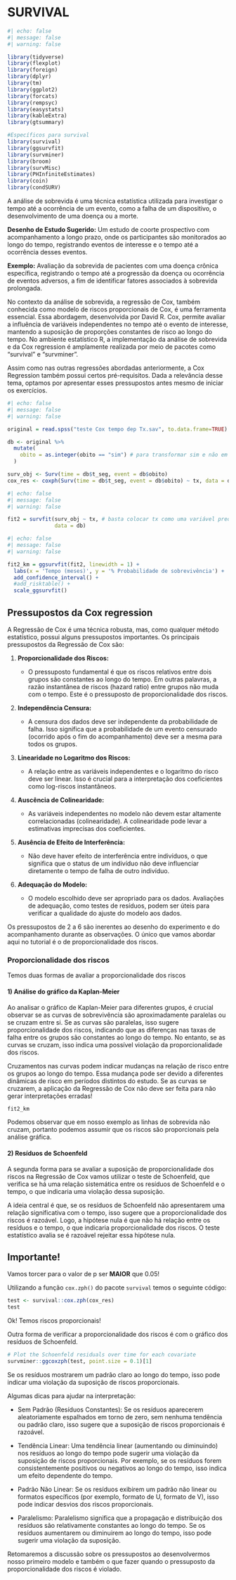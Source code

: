 # SURVIVAL

```r
#| echo: false
#| message: false
#| warning: false

library(tidyverse)
library(flexplot)
library(foreign)
library(dplyr)
library(tm)
library(ggplot2)
library(forcats)
library(rempsyc)
library(easystats)
library(kableExtra)
library(gtsummary)

#Específicos para survival
library(survival)
library(ggsurvfit)
library(survminer)
library(broom)
library(survMisc)
library(PHInfiniteEstimates)
library(coin)
library(condSURV)


```

A análise de sobrevida é uma técnica estatística utilizada para investigar o tempo até a ocorrência de um evento, como a falha de um dispositivo, o desenvolvimento de uma doença ou a morte.

**Desenho de Estudo Sugerido:** Um estudo de coorte prospectivo com acompanhamento a longo prazo, onde os participantes são monitorados ao longo do tempo, registrando eventos de interesse e o tempo até a ocorrência desses eventos.

**Exemplo:** Avaliação da sobrevida de pacientes com uma doença crônica específica, registrando o tempo até a progressão da doença ou ocorrência de eventos adversos, a fim de identificar fatores associados à sobrevida prolongada.

No contexto da análise de sobrevida, a regressão de Cox, também conhecida como modelo de riscos proporcionais de Cox, é uma ferramenta essencial. Essa abordagem, desenvolvida por David R. Cox, permite avaliar a influência de variáveis independentes no tempo até o evento de interesse, mantendo a suposição de proporções constantes de risco ao longo do tempo. No ambiente estatístico R, a implementação da análise de sobrevida e da Cox regression é amplamente realizada por meio de pacotes como "survival" e "survminer".

Assim como nas outras regressões abordadas anteriormente, a Cox Regression também possui certos pré-requisitos. Dada a relevância desse tema, optamos por apresentar esses pressupostos antes mesmo de iniciar os exercícios.

```r
#| echo: false
#| message: false
#| warning: false

original = read.spss("teste Cox tempo dep Tx.sav", to.data.frame=TRUE)

db <- original %>%
  mutate(
    obito = as.integer(obito == "sim") # para transformar sim e não em 1 e 0, respectivamente
  )

surv_obj <- Surv(time = db$t_seg, event = db$obito)
cox_res <- coxph(Surv(time = db$t_seg, event = db$obito) ~ tx, data = db)

```

```r
#| echo: false
#| message: false
#| warning: false

fit2 = survfit(surv_obj ~ tx, # basta colocar tx como uma variável preditora no modelo
               data = db) 
```

```r
#| echo: false
#| message: false
#| warning: false

fit2_km = ggsurvfit(fit2, linewidth = 1) +
  labs(x = 'Tempo (meses)', y = '% Probabilidade de sobrevivência') +
  add_confidence_interval() +
  #add_risktable() + 
  scale_ggsurvfit() 
```

## Pressupostos da Cox regression

A Regressão de Cox é uma técnica robusta, mas, como qualquer método estatístico, possui alguns pressupostos importantes. Os principais pressupostos da Regressão de Cox são:

1.  **Proporcionalidade dos Riscos:**

    -   O pressuposto fundamental é que os riscos relativos entre dois grupos são constantes ao longo do tempo. Em outras palavras, a razão instantânea de riscos (hazard ratio) entre grupos não muda com o tempo. Este é o pressuposto de proporcionalidade dos riscos.

2.  **Independência Censura:**

    -   A censura dos dados deve ser independente da probabilidade de falha. Isso significa que a probabilidade de um evento censurado (ocorrido após o fim do acompanhamento) deve ser a mesma para todos os grupos.

3.  **Linearidade no Logaritmo dos Riscos:**

    -   A relação entre as variáveis independentes e o logaritmo do risco deve ser linear. Isso é crucial para a interpretação dos coeficientes como log-riscos instantâneos.

4.  **Auscência de Colinearidade:**

    -   As variáveis independentes no modelo não devem estar altamente correlacionadas (colinearidade). A colinearidade pode levar a estimativas imprecisas dos coeficientes.

5.  **Ausência de Efeito de Interferência:**

    -   Não deve haver efeito de interferência entre indivíduos, o que significa que o status de um indivíduo não deve influenciar diretamente o tempo de falha de outro indivíduo.

6.  **Adequação do Modelo:**

    -   O modelo escolhido deve ser apropriado para os dados. Avaliações de adequação, como testes de resíduos, podem ser úteis para verificar a qualidade do ajuste do modelo aos dados.

Os pressupostos de 2 a 6 são inerentes ao desenho do experimento e do acompanhamento durante as observações. O único que vamos abordar aqui no tutorial é o de proporcionalidade dos riscos.

### Proporcionalidade dos riscos

Temos duas formas de avaliar a proporcionalidade dos riscos

#### **1) Análise do gráfico da Kaplan-Meier**

Ao analisar o gráfico de Kaplan-Meier para diferentes grupos, é crucial observar se as curvas de sobrevivência são aproximadamente paralelas ou se cruzam entre si. Se as curvas são paralelas, isso sugere proporcionalidade dos riscos, indicando que as diferenças nas taxas de falha entre os grupos são constantes ao longo do tempo. No entanto, se as curvas se cruzam, isso indica uma possível violação da proporcionalidade dos riscos.

Cruzamentos nas curvas podem indicar mudanças na relação de risco entre os grupos ao longo do tempo. Essa mudança pode ser devido a diferentes dinâmicas de risco em períodos distintos do estudo. Se as curvas se cruzarem, a aplicação da Regressão de Cox não deve ser feita para não gerar interpretações erradas!

```r
fit2_km
```

Podemos observar que em nosso exemplo as linhas de sobrevida não cruzam, portanto podemos assumir que os riscos são proporcionais pela análise gráfica.

#### **2) Resíduos de Schoenfeld**

A segunda forma para se avaliar a suposição de proporcionalidade dos riscos na Regressão de Cox vamos utilizar o teste de Schoenfeld, que verifica se há uma relação sistemática entre os resíduos de Schoenfeld e o tempo, o que indicaria uma violação dessa suposição.

A ideia central é que, se os resíduos de Schoenfeld não apresentarem uma relação significativa com o tempo, isso sugere que a proporcionalidade dos riscos é razoável. Logo, a hipótese nula é que não há relação entre os resíduos e o tempo, o que indicaria proporcionalidade dos riscos. O teste estatístico avalia se é razoável rejeitar essa hipótese nula.

::: callout-important
## Importante!

Vamos torcer para o valor de p ser **MAIOR** que 0.05!
:::

Utilizando a função `cox.zph()` do pacote `survival` temos o seguinte código:

```r
test <- survival::cox.zph(cox_res)
test
```

Ok! Temos riscos proporcionais!

Outra forma de verificar a proporcionalidade dos riscos é com o gráfico dos resíduos de Schoenfeld.

```r
# Plot the Schoenfeld residuals over time for each covariate
survminer::ggcoxzph(test, point.size = 0.1)[1]


```

Se os resíduos mostrarem um padrão claro ao longo do tempo, isso pode indicar uma violação da suposição de riscos proporcionais.

Algumas dicas para ajudar na interpretação:

-   Sem Padrão (Resíduos Constantes): Se os resíduos aparecerem aleatoriamente espalhados em torno de zero, sem nenhuma tendência ou padrão claro, isso sugere que a suposição de riscos proporcionais é razoável.

-   Tendência Linear: Uma tendência linear (aumentando ou diminuindo) nos resíduos ao longo do tempo pode sugerir uma violação da suposição de riscos proporcionais. Por exemplo, se os resíduos forem consistentemente positivos ou negativos ao longo do tempo, isso indica um efeito dependente do tempo.

-   Padrão Não Linear: Se os resíduos exibirem um padrão não linear ou formatos específicos (por exemplo, formato de U, formato de V), isso pode indicar desvios dos riscos proporcionais.

-   Paralelismo: Paralelismo significa que a propagação e distribuição dos resíduos são relativamente constantes ao longo do tempo. Se os resíduos aumentarem ou diminuirem ao longo do tempo, isso pode sugerir uma violação da suposição.

Retomaremos a discussão sobre os pressupostos ao desenvolvermos nosso primeiro modelo e também o que fazer quando o pressuposto da proporcionalidade dos riscos é violado.

